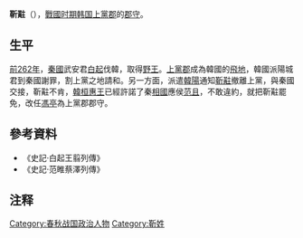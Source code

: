'''靳黈'''{{notetag|黈，音ㄊㄡˇtǒu ，意思是「黃色」或者「增加」，音「紏」，即「頭」改上聲}}（{{bd|？||？||catIdx=J靳}}），[[戰國时期|戰國时期]][[战国韩国|韩国]][[上黨郡|上黨郡]]的[[郡守|郡守]]。

==生平==
[[前262年|前262年]]，[[秦國|秦國]]武安君[[白起|白起]]伐韓，取得[[野王|野王]]。[[上黨郡|上黨郡]]成為韓國的[[飛地|飛地]]，韓國派陽城君到秦國謝罪，割上黨之地請和。另一方面，派遣[[韓陽|韓陽]]通知[[靳黈|靳黈]]撤離上黨，與秦國交接，靳黈不肯，[[韓桓惠王|韓桓惠王]]已經許諾了秦[[相國|相國]]應侯[[范且|范且]]，不敢違約，就把靳黈罷免，改任[[馮亭|馮亭]]為上黨郡郡守。

==參考資料==
*《史記·白起王翦列傳》
*《史記·范睢蔡澤列傳》
==注释==
{{notefoot}}

{{DEFAULTSORT:J}}
[[Category:春秋战国政治人物|Category:春秋战国政治人物]]
[[Category:靳姓|Category:靳姓]]